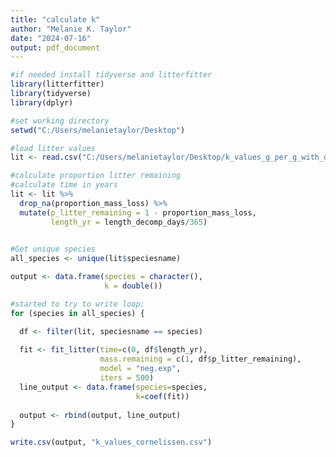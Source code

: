 ```yaml
---
title: "calculate k"
author: "Melanie K. Taylor"
date: "2024-07-16"
output: pdf_document
---
```


```r
#if needed install tidyverse and litterfitter
library(litterfitter)
library(tidyverse)
library(dplyr)

#set working directory
setwd("C:/Users/melanietaylor/Desktop")

#load litter values
lit <- read.csv("C:/Users/melanietaylor/Desktop/k_values_g_per_g_with_duration_in_days_cornelissen.csv")
```

```r
#calculate proportion litter remaining
#calculate time in years
lit <- lit %>% 
  drop_na(proportion_mass_loss) %>%
  mutate(p_litter_remaining = 1 - proportion_mass_loss,
         length_yr = length_decomp_days/365)
  

#Get unique species
all_species <- unique(lit$speciesname)

output <- data.frame(species = character(),
                     k = double())

#started to try to write loop:
for (species in all_species) {

  df <- filter(lit, speciesname == species)
  
  fit <- fit_litter(time=c(0, df$length_yr),
                    mass.remaining = c(1, df$p_litter_remaining),
                    model = "neg.exp",
                    iters = 500)
  line_output <- data.frame(species=species, 
                            k=coef(fit))
  
  output <- rbind(output, line_output)
}

write.csv(output, "k_values_cornelissen.csv")

```

